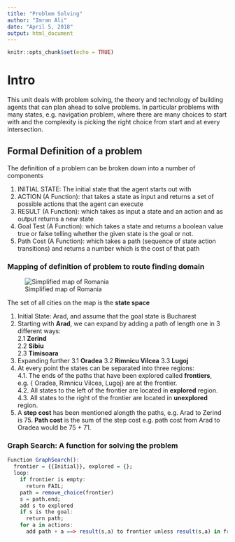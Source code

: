 ```yaml
---
title: "Problem Solving"
author: "Imran Ali"
date: "April 5, 2018"
output: html_document
---
```


```r
knitr::opts_chunk$set(echo = TRUE)
```

# Intro
This unit deals with problem solving, the theory and technology of building agents that can plan ahead to solve problems. In particular problems with many states, e.g. navigation problem, where there are many choices to start with and the complexity is picking the right choice from start and at every intersection. 

## Formal Definition of a problem

The definition of a problem can be broken down into a number of components

1. INITIAL STATE: The initial state that the agent starts out with
2. ACTION (A Function): that takes a state as input and returns a set of possible actions that the agent can execute
3. RESULT (A Function): which takes as input a state and an action and as output returns a new state
4. Goal Test (A Function): which takes a state and returns a boolean value true or false telling whether the given state is the goal or not.
5. Path Cost (A Function): which takes a path (sequence of state action transitions) and returns a number which is the cost of that path

### Mapping of definition of problem to route finding domain

![Simplified map of Romania](figures/routefinding.png)

The set of all cities on the map is the **state space**

1. Initial State:  Arad, and assume that the goal state is Bucharest
2. Starting with **Arad**, we can expand by adding a path of length one in 3 different ways:  
   2.1  **Zerind**  
   2.2  **Sibiu**  
   2.3  **Timisoara**  
3. Expanding further
   3.1  **Oradea**
   3.2  **Rimnicu Vilcea**
   3.3  **Lugoj**
4. At every point the states can be separated into three regions:  
   4.1. The ends of the paths that have been explored called **frontiers**, e.g. { Oradea, Rimnicu Vilcea, Lugoj}  are at the frontier.  
   4.2. All states to the left of the frontier are located in **explored** region.  
   4.3. All states to the right of the frontier are located in **unexplored** region.  
5. A **step cost** has been mentioned alongth the paths, e.g. Arad to Zerind is 75. **Path cost** is the sum of the step cost e.g. path cost from Arad to Oradea would be 75 + 71.  

### Graph Search: A function for solving the problem

```r
Function GraphSearch():
  frontier = {{Initial}}, explored = {};
  loop:
    if frontier is empty:
      return FAIL;
    path = remove_choice(frontier)
    s = path.end;
    add s to explored
    if s is the goal:
      return path;
    for a in actions:
      add path + a ==> result(s,a) to frontier unless result(s,a) in frontier or explored
```
